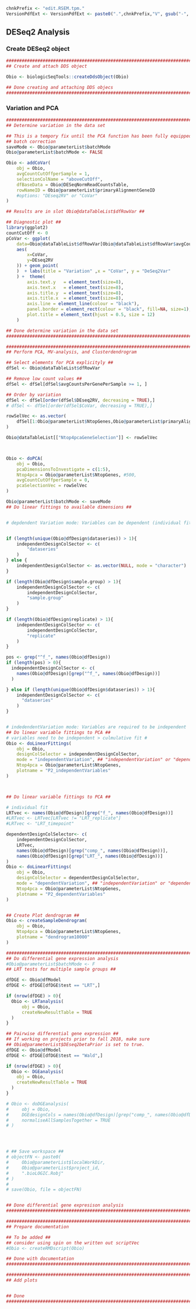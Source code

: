 <!-- Set Parameters Module -->
<!-- Set the chnkPrefix to make all chunks unique in the overall folder -->
```r
chnkPrefix <- "edit.RSEM.tpm."
VersionPdfExt <- VersionPdfExt <- paste0(".",chnkPrefix,"V", gsub("-", "", Sys.Date()), ".pdf")

```

## DESeq2 Analysis
### Create DESeq2 object
```r
###############################################################################
## Create and attach DDS object                                              ##

Obio <- biologicSeqTools::createDdsObject(Obio)

## Done creating and attaching DDS objecs                                    ##
###############################################################################
```

### Variation and PCA
```r
###############################################################################
## Determine variation in the data set                                       ##

## This is a tempory fix until the PCA function has been fully equipped for
## batch correction
saveMode <- Obio@parameterList$batchMode
Obio@parameterList$batchMode <- FALSE

Obio <- addCoVar(
    obj = Obio,
    avgCountCutOffperSample = 1,
    selectionColName = "aboveCutOff",
    dfBaseData = Obio@DESeqNormReadCountsTable,
    rowNameID = Obio@parameterList$primaryAlignmentGeneID
    #options: "DEseq2RV" or "CoVar"
)

## Results are in slot Obio@dataTableList$dfRowVar ##

## Diagnostic plot ##
library(ggplot2)
countCutOff <- 0
pCoVar <- ggplot(
    data=Obio@dataTableList$dfRowVar[Obio@dataTableList$dfRowVar$avgCountsPerGenePerSample > countCutOff ,],
    aes(
        x=CoVar,
        y=DEseq2RV
    )) + geom_point(
    )  + labs(title = "Variation" ,x = "CoVar", y = "DeSeq2Var"
    ) +  theme(
        axis.text.y   = element_text(size=8),
        axis.text.x   = element_text(size=8),
        axis.title.y  = element_text(size=8),
        axis.title.x  = element_text(size=8),
        axis.line = element_line(colour = "black"),
        panel.border = element_rect(colour = "black", fill=NA, size=1),
        plot.title = element_text(hjust = 0.5, size = 12)
    )

## Done determine variation in the data set                                  ##
###############################################################################

###############################################################################
## Perform PCA, MV-analysis, and Clusterdendrogram                           ##

## Select elements for PCA explicityly ##
dfSel <- Obio@dataTableList$dfRowVar

## Remove low count values ##
dfSel <- dfSel[dfSel$avgCountsPerGenePerSample >= 1, ]

## Order by variation
dfSel <- dfSel[order(dfSel$DEseq2RV, decreasing = TRUE),]
# dfSel <- dfSel[order(dfSel$CoVar, decreasing = TRUE),]

rowSelVec <- as.vector(
    dfSel[1:Obio@parameterList$NtopGenes,Obio@parameterList$primaryAlignmentGeneID]
)

Obio@dataTableList[["Ntop4pcaGeneSelection"]] <- rowSelVec



Obio <- doPCA(
    obj = Obio,
    pcaDimensionsToInvestigate = c(1:5),
    Ntop4pca = Obio@parameterList$NtopGenes, #500,
    avgCountCutOffperSample = 0,
    pcaSelectionVec = rowSelVec
)

Obio@parameterList$batchMode <- saveMode
## Do linear fittings to available dimensions ##


# depdendent Variation mode: Variables can be dependent (individual fits)


if (length(unique(Obio@dfDesign$dataseries)) > 1){
    independentDesignColSector <- c(
        "dataseries"
    )
} else {
    independentDesignColSector <- as.vector(NULL, mode = "character")
}

if (length(Obio@dfDesign$sample.group) > 1){
    independentDesignColSector <- c(
        independentDesignColSector,
        "sample.group"
    )
}

if (length(Obio@dfDesign$replicate) > 1){
    independentDesignColSector <- c(
        independentDesignColSector,
        "replicate"
    )
}

pos <- grep("^f_", names(Obio@dfDesign))
if (length(pos) > 0){
  independentDesignColSector <- c(
    names(Obio@dfDesign)[grep("^f_", names(Obio@dfDesign))]
  )

} else if (length(unique(Obio@dfDesign$dataseries)) > 1){
    independentDesignColSector <- c(
      "dataseries"
    )
}


# indedendentVariation mode: Variables are required to be independent
## Do linear variable fittings to PCA ##
# variables need to be independent > culmulative fit #
Obio <- doLinearFittings(
    obj = Obio,
    designColSelector = independentDesignColSector,
    mode = "independentVariation", ## "independentVariation" or "dependentVariation"
    Ntop4pca = Obio@parameterList$NtopGenes,
    plotname = "P2_independentVariables"
)



## Do linear variable fittings to PCA ##

# individual fit
LRTvec <- names(Obio@dfDesign)[grep("f_", names(Obio@dfDesign))]
#LRTvec <- LRTvec[LRTvec != "LRT_replicate"]
#LRTvec <- "LRT_timepoint"

dependentDesignColSelector<- c(
    independentDesignColSector,
    LRTvec,
    names(Obio@dfDesign)[grep("comp_", names(Obio@dfDesign))],
    names(Obio@dfDesign)[grep("LRT_", names(Obio@dfDesign))]
)
Obio <- doLinearFittings(
    obj = Obio,
    designColSelector = dependentDesignColSelector,
    mode = "dependentVariation", ## "independentVariation" or "dependentVariation"
    Ntop4pca = Obio@parameterList$NtopGenes,
    plotname = "P2_dependentVariables"
)


## Create Plot dendrogram ##
Obio <- createSampleDendrogram(
    obj = Obio,
    Ntop4pca = Obio@parameterList$NtopGenes,
    plotname = "dendrogram10000"
)

###############################################################################
## Do differential gene expression analysis                                  ##
#Obio@parameterList$batchMode <- F
## LRT tests for multiple sample groups ##

dfDGE <- Obio@dfModel
dfDGE <- dfDGE[dfDGE$test == "LRT",]

if (nrow(dfDGE) > 0){
  Obio <- LRTanalysis(
      obj = Obio,
      createNewResultTable = TRUE
  )
}

## Pairwise differential gene expression ##
## If working on projects prior to fall 2018, make sure
## Obio@parameterList$DEseq2betaPrior is set to true.
dfDGE <- Obio@dfModel
dfDGE <- dfDGE[dfDGE$test == "Wald",]

if (nrow(dfDGE) > 0){
  Obio <- DGEanalysis(
    obj = Obio,
    createNewResultTable = TRUE
  )
}

# Obio <- doDGEanalysis(
#     obj = Obio,
#     DGEdesignCols = names(Obio@dfDesign)[grep("comp_", names(Obio@dfDesign)) ],
#     normaliseAllSamplesTogether = TRUE
# )




# ## Save workspace ##
# objectFN <- paste0(
#     Obio@parameterList$localWorkDir,
#     Obio@parameterList$project_id,
#     ".bioLOGIC.Robj"
# )
# 
# save(Obio, file = objectFN)


## Done differential gene expresison analysis                                ##
###############################################################################

###############################################################################
## Prepare documentation                                                     ##

## To be added ##
## consider using spin on the written out scriptVec
#Obio <- createRMDscript(Obio)

## Done with documentation                                                   ##
###############################################################################

###############################################################################
## Add plots


## Done 
###############################################################################
```


